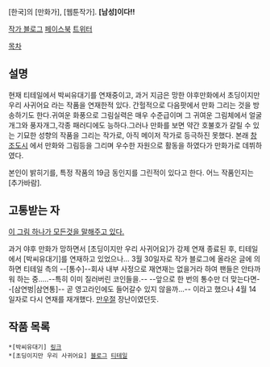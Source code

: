 [한국]의 [만화가], [웹툰작가]. '''[남성]이다!!'''

[http://blog.naver.com/pn09090 작가 블로그]
[https://www.facebook.com/pn09090 페이스북]
[https://twitter.com/999_knight 트위터]

[[목차]]
== 설명 ==
현재 티테일에서 박씨유대기를 연재중이고, 과거 지금은     망한 야후만화에서 초딩이지만 우리 사귀어요 라는 작품을 연재한적 있다. 간헐적으로 다음팟에서 만화 그리는 것을 방송하기도 한다.귀여운 화풍으로 그림실력은 매우 수준급이며 그 귀여운 그림체에서 얼굴개그와 풍자개그,각종 패러디에도 능하다.그러나 만화를 보면 약간 호불호가 갈릴 수 있는 기묘한 성향의 작품을 그리는 작가로, 아직 메이저 작가로 등극하진 못했다.
본래 [[창조도시]] 에서 만화와 그림등을 그리며 우수한 자원으로 활동을 하였다가 만화가로 데뷔하였다.

본인이 밝히기를, 특정 작품의 19금 동인지를 그린적이 있다고 한다. 어느 작품인지는 [추가바람]. 

== 고통받는 자 ==

[http://postfiles16.naver.net/20150326_175/pn09090_1427363700218HGDM3_JPEG/fdjkkrt.jpg?type=w2 이 그림 하나가 모든것을 말해주고 있다.]

과거 야후 만화가 망하면서 [초딩이지만 우리 사귀어요]가 강제 연재 종료된 후, 티테일에서 [박씨유대기]를 연재하고 있었으나... 3월 30일자로 작가 블로그에 올라온 글에 의하면 티테일 측의 --[통수]--회사 내부 사정으로 재연재는 없을거라 하여 팬들은 안타까워 하는 중.....--특히 이미 질러버린 코인들을.--
--앞으로 한 번의 통수만 더 맞는다면--[삼연벙|삼연통]-- 곧 영고라인에도 들어갈수 있지 않을까...--
이라고 했으나 4월 14일자로 다시 연재를 재개했다. [[만우절]] 장난이였던듯.


== 작품 목록 ==
 *[박씨유대기] [http://ttale.com/?m=SPWebtoon&page=srlist&pid=131 링크]
 *[초딩이지만 우리 사귀어요] [http://blog.naver.com/pn09090/220148136333 블로그] [http://ttale.com/Webtoon/ChildLove/ 티테일]
